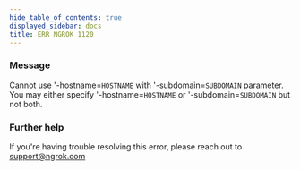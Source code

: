 ```yaml
---
hide_table_of_contents: true
displayed_sidebar: docs
title: ERR_NGROK_1120
---
```




### Message

Cannot use '-hostname=`HOSTNAME` with '-subdomain=`SUBDOMAIN` parameter.
You may either specify '-hostname=`HOSTNAME` or '-subdomain=`SUBDOMAIN` but not both.

<ErrorDetails error="err_ngrok_1120" />

### Further help

If you're having trouble resolving this error, please reach out to [support@ngrok.com](mailto:support@ngrok.com?subject=Help%20with%20ERR_NGROK_1120)
